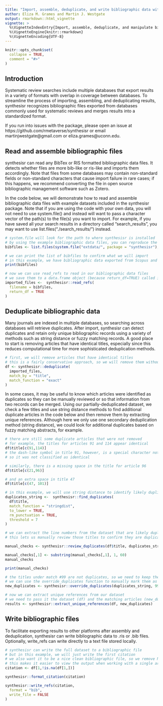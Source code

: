 ```yaml
---
title: "Import, assemble, deduplicate, and write bibliographic data with synthesisr"
author: Eliza M. Grames and Martin J. Westgate
output: rmarkdown::html_vignette
vignette: >
  %\VignetteIndexEntry{Import, assemble, deduplicate, and manipulate bibliographic data}
  %\VignetteEngine{knitr::rmarkdown}
  %\VignetteEncoding{UTF-8}
---
```


```r
knitr::opts_chunk$set(
  collapse = TRUE,
  comment = "#>"
)
```

## Introduction

Systematic review searches include multiple databases that export results in a variety of formats with overlap in coverage between databases. To streamline the process of importing, assembling, and deduplicating results, synthesisr recognizes bibliographic files exported from databases commonly used for systematic reviews and merges results into a standardized format.  

If you run into issues with the package, please open an issue at https://github.com/rmetaverse/synthesisr or email martinjwestgate@gmail.com or eliza.grames@uconn.edu.

## Read and assemble bibliographic files

synthesisr can read any BibTex or RIS formatted bibliographic data files. It detects whether files are more bib-like or ris-like and imports them accordingly. Note that files from some databases may contain non-standard fields or non-standard characters that cause import failure in rare cases; if this happens, we recommend converting the file in open source bibliographic management software such as Zotero.

In the code below, we will demonstrate how to read and assemble bibliographic data files with example datasets included in the synthesisr package. Note that if you are using the code with your own data, you will not need to use system.file() and instead will want to pass a character vector of the path(s) to the file(s) you want to import. For example, if you have saved all your search results in a directory called "search_results", you may want to use list.files("./search_results/") instead.

```r
# system.file will look for the path to where synthesisr is installed
# by using the example bibliographic data files, you can reproduce the vignette
bibfiles <- list.files(system.file("extdata/", package = "synthesisr"), full.names = TRUE)

# we can print the list of bibfiles to confirm what we will import
# in this example, we have bibliographic data exported from Scopus and Zoological Record
print(bibfiles)

# now we can use read_refs to read in our bibliographic data files
# we save them to a data.frame object (because return_df=TRUE) called imported_files
imported_files <-  synthesisr::read_refs(
  filename = bibfiles,
  return_df = TRUE
)

```

## Deduplicate bibliographic data

Many journals are indexed in multiple databases, so searching across databases will retrieve duplicates. After import, synthesisr can detect duplicates and retain only unique bibliographic records using a variety of methods such as string distance or fuzzy matching records. A good place to start is removing articles that have identical titles, especially since this reduces computational time for more sophisticated deduplication methods.

```r
# first, we will remove articles that have identical titles
# this is a fairly conservative approach, so we will remove them without review
df <- synthesisr::deduplicate(
  imported_files,
  match_by = "title",
  match_function = "exact"
)

```

In some cases, it may be useful to know which articles were identified as duplicates so they can be manually reviewed or so that information from two records can be merged. Using our partially-deduplicated dataset, we check a few titles and use string distance methods to find additional duplicate articles in the code below and then remove them by extracting unique references. Although here we only use one secondary deduplication method (string distance), we could look for additional duplicates based on fuzzy matching abstracts, for example.

```r
# there are still some duplicate articles that were not removed
# for example, the titles for articles 91 and 114 appear identical
df$title[c(91,114)]
# the dash-like symbol in title 91, however, is a special character not punctuation
# so it was not classified as identical

# similarly, there is a missing space in the title for article 96
df$title[c(21,96)]

# and an extra space in title 47
df$title[c(47, 101)]

# in this example, we will use string distance to identify likely duplicates
duplicates_string <-  synthesisr::find_duplicates(
  df$title,
  match_function = "stringdist",
  to_lower = TRUE,
  rm_punctuation = TRUE,
  threshold = 7
)

# we can extract the line numbers from the dataset that are likely duplicated
# this lets us manually review those titles to confirm they are duplicates

manual_checks <- synthesisr::review_duplicates(df$title, duplicates_string)

```

```r
manual_checks[,1] <- substring(manual_checks[,1], 1, 60)
manual_checks
```


```r
print(manual_checks)

# the titles under match #99 are not duplicates, so we need to keep them both
# we can use the override_duplicates function to manually mark them as unique
new_duplicates <- synthesisr::override_duplicates(duplicates_string, 99)

# now we can extract unique references from our dataset
# we need to pass it the dataset (df) and the matching articles (new_duplicates)
results <- synthesisr::extract_unique_references(df, new_duplicates)

```

## Write bibliographic files

To facilitate exporting results to other platforms after assembly and deduplication, synthesisr can write bibliographic data to .ris or .bib files. Optionally, write_refs can write directly to a text file stored locally.

```r

# synthesisr can write the full dataset to a bibliographic file
# but in this example, we will just write the first citation
# we also want it to be a nice clean bibliographic file, so we remove NA data
# this makes it easier to view the output when working with a single article
citation <- df[1,!is.na(df[1,])]

synthesisr::format_citation(citation)

synthesisr::write_refs(citation,
  format = "bib",
  write_file = FALSE
)

```
